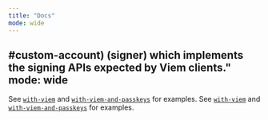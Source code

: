 ```yaml
---
title: "Docs"
mode: wide
---
```

  
#custom-account) (signer) which implements the signing APIs expected by Viem clients."
mode: wide
---

See [`with-viem`](https://github.com/tkhq/sdk/tree/main/examples/with-viem) and [`with-viem-and-passkeys`](https://github.com/tkhq/sdk/tree/main/examples/with-viem-and-passkeys) for examples.
See [`with-viem`](https://github.com/tkhq/sdk/tree/main/examples/with-viem) and [`with-viem-and-passkeys`](https://github.com/tkhq/sdk/tree/main/examples/with-viem-and-passkeys) for examples.
